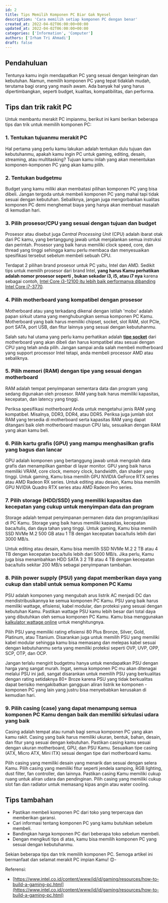 ```yaml
---
id: 2
title: Tips Memilih Komponen PC Biar Gak Nyesel
description: 'Cara memilih setiap komponen PC dengan benar'
created_at: 2022-04-02T06:00:00+00:00
updated_at: 2022-04-02T06:00:00+00:00
categories: ['Information', 'Computer']
authors: ['Irham Tri Ahmadi']
draft: false
---
```


## **Pendahuluan**

Tentunya kamu ingin mendapatkan PC yang sesuai dengan keinginan dan kebutuhan. Namun, memilih komponen PC yang tepat tidaklah mudah, terutama bagi orang yang masih awam. Ada banyak hal yang harus dipertimbangkan, seperti budget, kualitas, kompatibilitas, dan performa.

## **Tips dan trik rakit PC**

Untuk membantu merakit PC impianmu, berikut ini kami berikan beberapa tips dan trik untuk memilih komponen PC:

### 1. Tentukan tujuanmu merakit PC

Hal pertama yang perlu kamu lakukan adalah tentukan dulu tujuan dan kebutuhanmu, apakah kamu ingin PC untuk gaming, editing, desain, streaming, atau multitasking? Tujuan kamu inilah yang akan menentukan komponen-komponen PC yang akan kamu pilih.

### 2. Tentukan budgetmu

Budget yang kamu miliki akan membatasi pilihan komponen PC yang bisa dibeli. Jangan tergoda untuk membeli komponen PC yang mahal tapi tidak sesuai dengan kebutuhan. Sebaliknya, jangan juga mengorbankan kualitas komponen PC demi menghemat biaya yang hanya akan membuat masalah di kemudian hari.

### 3. Pilih prosesor/CPU yang sesuai dengan tujuan dan budget

Prosesor atau disebut juga _Central Processing Unit_ (CPU) adalah ibarat otak dari PC kamu, yang bertanggung jawab untuk menjalankan semua instruksi dan perintah. Prosesor yang baik harus memiliki clock speed, core, dan thread yang tinggi sehingga kamu perlu membaca dan menyesuaikan spesifikasi tersebut sebelum membeli sebuah CPU.

Terdapat 2 pilihan brand prosesor untuk PC yaitu, Intel dan AMD. Sedikit tips untuk memilih prosesor dari brand Intel, **yang harus Kamu perhatikan adalah nomor prosesor seperti , bukan sekadar i3, i5, atau i7 nya** karena sebagai contoh, [Intel Core i3-12100 itu lebih baik performanya dibanding Intel Core i7-3770](https://technical.city/id/cpu/Core-i7-3770-vs-Core-i3-12100).

### 4. Pilih motherboard yang kompatibel dengan prosesor

Motherboard atau yang terkadang dikenal dengan istilah 'mobo' adalah papan sirkuit utama yang menghubungkan semua komponen PC Kamu. Motherboard yang baik harus memiliki chipset, socket, slot RAM, slot PCIe, port SATA, port USB, dan fitur lainnya yang sesuai dengan kebutuhanmu.

Salah satu hal utama yang perlu kamu perhatikan adalah [**tipe socket**](https://screenrant.com/intel-amd-motherboard-socket-types-explained/) dari motherboard yang akan dibeli dan harus kompatibel atau sesuai dengan CPU yang telah anda pilih. Jangan sampai anda salah membeli motherboard yang support processor Intel tetapi, anda membeli processor AMD atau sebaliknya.

### 5. Pilih memori (RAM) dengan tipe yang sesuai dengan motherboard

RAM adalah tempat penyimpanan sementara data dan program yang sedang digunakan oleh prosesor. RAM yang baik harus memiliki kapasitas, kecepatan, dan latency yang tinggi.

Periksa spesifikasi motherboard Anda untuk mengetahui jenis RAM yang kompatibel. Misalnya, DDR3, DDR4, atau DDR5. Periksa juga jumlah slot RAM yang tersedia di motherboard serta kapasitas RAM yang dapat ditangani baik oleh motherboard maupun CPU lalu, sesuaikan dengan RAM yang akan kamu beli.

### 6. Pilih kartu grafis (GPU) yang mampu menghasilkan grafis yang bagus dan lancar

GPU adalah komponen yang bertanggung jawab untuk mengolah data grafis dan menampilkan gambar di layar monitor. GPU yang baik harus memiliki VRAM, core clock, memory clock, bandwidth, dan shader yang tinggi. Untuk gaming, Kamu bisa memilih GPU NVIDIA GeForce RTX series atau AMD Radeon RX series. Untuk editing atau desain, Kamu bisa memilih GPU NVIDIA Quadro RTX series atau AMD Radeon Pro series.

### 7. Pilih storage (HDD/SSD) yang memiliki kapasitas dan kecepatan yang cukup untuk menyimpan data dan program

Storage adalah tempat penyimpanan permanen data dan program/aplikasi di PC Kamu. Storage yang baik harus memiliki kapasitas, kecepatan baca/tulis, dan daya tahan yang tinggi. Untuk gaming, Kamu bisa memilih SSD NVMe M.2 500 GB atau 1 TB dengan kecepatan baca/tulis lebih dari 3000 MB/s.

Untuk editing atau desain, Kamu bisa memilih SSD NVMe M.2 2 TB atau 4 TB dengan kecepatan baca/tulis lebih dari 5000 MB/s. Jika perlu, Kamu juga bisa menambahkan HDD SATA 3 2 TB atau 4 TB dengan kecepatan baca/tulis sekitar 200 MB/s sebagai penyimpanan tambahan.

### 8. Pilih power supply (PSU) yang dapat memberikan daya yang cukup dan stabil untuk semua komponen PC Kamu

PSU adalah komponen yang mengubah arus listrik AC menjadi DC dan mendistribusikannya ke semua komponen PC Kamu. PSU yang baik harus memiliki wattage, efisiensi, kabel modular, dan proteksi yang sesuai dengan kebutuhan Kamu. Pastikan wattage PSU kamu lebih besar dari total daya yang dibutuhkan oleh semua komponen PC Kamu. Kamu bisa menggunakan [kalkulator wattage online](https://seasonic.com/wattage-calculator) untuk menghitungnya.

Pilih PSU yang memiliki rating efisiensi 80 Plus Bronze, Silver, Gold, Platinum, atau Titanium. Disarankan juga untuk memilih PSU yang memiliki kabel modular sehingga kamu bisa memasang dan melepas kabel sesuai dengan kebutuhanmu serta yang memiliki proteksi seperti OVP, UVP, OPP, SCP, OTP, dan OCP.

Jangan terlalu mengirit budgetmu hanya untuk mendapatkan PSU dengan harga yang sangat murah. Ingat, semua komponen PC mu akan ditenagai melalui PSU ini jadi, sangat disarankan untuk memilih PSU yang berkualitas dengan rating setidaknya 80+ Broze karena PSU yang tidak berkualitas dapat berisiko mengakibatkan gangguan aliran listrik ke komponen - komponen PC yang lain yang justru bisa menyebabkan kerusakan di kemudian hari.

### 9. Pilih casing (case) yang dapat menampung semua komponen PC Kamu dengan baik dan memiliki sirkulasi udara yang baik

Casing adalah tempat atau rumah bagi semua komponen PC yang akan kamu rakit. Casing yang baik harus memiliki ukuran, bentuk, bahan, desain, dan fitur yang sesuai dengan kebutuhan. Pastikan casing kamu sesuai dengan ukuran motherboard, GPU, dan PSU Kamu. Sesuaikan tipe casing (ATX, Micro ATX, Mini ITX) sesuai dengan tipe dari motherboard kamu.

Pilih casing yang memiliki desain yang menarik dan sesuai dengan selera Kamu. Pilih casing yang memiliki fitur seperti jendela samping, RGB lighting, dust filter, fan controller, dan lainnya. Pastikan casing Kamu memiliki cukup ruang untuk aliran udara dan pendinginan. Pilih casing yang memiliki cukup slot fan dan radiator untuk memasang kipas angin atau water cooling.

## **Tips tambahan**

- Pastikan membeli komponen PC dari toko yang terpercaya dan memberikan garansi.
- Cari informasi tentang komponen PC yang kamu butuhkan sebelum membeli.
- Bandingkan harga komponen PC dari beberapa toko sebelum membeli.
- Dengan mengikuti tips di atas, kamu bisa memilih komponen PC yang sesuai dengan kebutuhanmu.

Sekian beberapa tips dan trik memilih komponen PC. Semoga artikel ini bermanfaat dan selamat merakit PC impian Kamu! 😊-

Referensi:

- [https://www.intel.co.id/content/www/id/id/gaming/resources/how-to-build-a-gaming-pc.html](https://www.intel.co.id/content/www/id/id/gaming/resources/how-to-build-a-gaming-pc.html)
